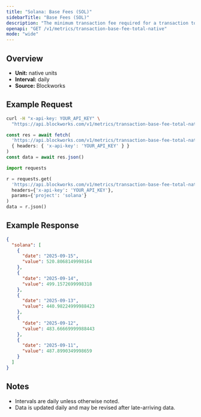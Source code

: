 ```yaml
---
title: "Solana: Base Fees (SOL)"
sidebarTitle: "Base Fees (SOL)"
description: "The minimum transaction fee required for a transaction to be included in a block"
openapi: "GET /v1/metrics/transaction-base-fee-total-native"
mode: "wide"
---
```


## Overview

- **Unit:** native units
- **Interval:** daily
- **Source:** Blockworks

## Example Request

<CodeGroup>

```bash cURL
curl -H "x-api-key: YOUR_API_KEY" \
  "https://api.blockworks.com/v1/metrics/transaction-base-fee-total-native?project=solana"
```

```typescript TypeScript
const res = await fetch(
  'https://api.blockworks.com/v1/metrics/transaction-base-fee-total-native?project=solana',
  { headers: { 'x-api-key': 'YOUR_API_KEY' } }
)
const data = await res.json()
```

```python Python
import requests

r = requests.get(
  'https://api.blockworks.com/v1/metrics/transaction-base-fee-total-native',
  headers={'x-api-key': 'YOUR_API_KEY'},
  params={'project': 'solana'}
)
data = r.json()
```

</CodeGroup>

## Example Response

```json
{
  "solana": [
    {
      "date": "2025-09-15",
      "value": 520.8068149998164
    },
    {
      "date": "2025-09-14",
      "value": 499.1572699998318
    },
    {
      "date": "2025-09-13",
      "value": 440.98224999988423
    },
    {
      "date": "2025-09-12",
      "value": 483.66669999988443
    },
    {
      "date": "2025-09-11",
      "value": 487.8990349998659
    }
  ]
}
```

## Notes
- Intervals are daily unless otherwise noted.
- Data is updated daily and may be revised after late-arriving data.